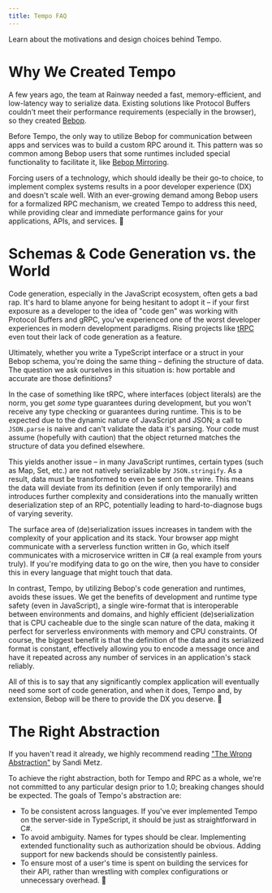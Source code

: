 ```yaml
---
title: Tempo FAQ
---
```


Learn about the motivations and design choices behind Tempo.

# Why We Created Tempo

A few years ago, the team at Rainway needed a fast, memory-efficient, and low-latency way to serialize data. Existing solutions like Protocol Buffers couldn't meet their performance requirements (especially in the browser), so they created [Bebop](https://github.com/6over3/bebop).

Before Tempo, the only way to utilize Bebop for communication between apps and services was to build a custom RPC around it. This pattern was so common among Bebop users that some runtimes included special functionality to facilitate it, like [Bebop Mirroring](../../guide/getting-started-csharp#using-bebop-mirroring).

Forcing users of a technology, which should ideally be their go-to choice, to implement complex systems results in a poor developer experience (DX) and doesn't scale well. With an ever-growing demand among Bebop users for a formalized RPC mechanism, we created Tempo to address this need, while providing clear and immediate performance gains for your applications, APIs, and services. 🚀


# Schemas & Code Generation vs. the World

Code generation, especially in the JavaScript ecosystem, often gets a bad rap. It's hard to blame anyone for being hesitant to adopt it – if your first exposure as a developer to the idea of "code gen" was working with Protocol Buffers and gRPC, you've experienced one of the worst developer experiences in modern development paradigms. Rising projects like [tRPC](https://github.com/trpc/trpc) even tout their lack of code generation as a feature.

Ultimately, whether you write a TypeScript interface or a struct in your Bebop schema, you're doing the same thing – defining the structure of data. The question we ask ourselves in this situation is: how portable and accurate are those definitions?

In the case of something like tRPC, where interfaces (object literals) are the norm, you get _some_ type guarantees during development, but you won't receive any type checking or guarantees during runtime. This is to be expected due to the dynamic nature of JavaScript and JSON; a call to `JSON.parse` is naive and can't validate the data it's parsing. Your code must assume (hopefully with caution) that the object returned matches the structure of data you defined elsewhere.

This yields another issue – in many JavaScript runtimes, certain types (such as Map, Set, etc.) are not natively serializable by `JSON.stringify`. As a result, data must be transformed to even be sent on the wire. This means the data will deviate from its definition (even if only temporarily) and introduces further complexity and considerations into the manually written deserialization step of an RPC, potentially leading to hard-to-diagnose bugs of varying severity.

The surface area of (de)serialization issues increases in tandem with the complexity of your application and its stack. Your browser app might communicate with a serverless function written in Go, which itself communicates with a microservice written in C# (a real example from yours truly). If you're modifying data to go on the wire, then you have to consider this in every language that might touch that data.

In contrast, Tempo, by utilizing Bebop's code generation and runtimes, avoids these issues. We get the benefits of development and runtime type safety (even in JavaScript), a single wire-format that is interoperable between environments and domains, and highly efficient (de)serialization that is CPU cacheable due to the single scan nature of the data, making it perfect for serverless environments with memory and CPU constraints. Of course, the biggest benefit is that the definition of the data and its serialized format is constant, effectively allowing you to encode a message once and have it repeated across any number of services in an application's stack reliably.

All of this is to say that any significantly complex application will eventually need some sort of code generation, and when it does, Tempo and, by extension, Bebop will be there to provide the DX you deserve. 🚀


# The Right Abstraction

If you haven't read it already, we highly recommend reading ["The Wrong Abstraction"](https://sandimetz.com/blog/2016/1/20/the-wrong-abstraction) by Sandi Metz.

To achieve the right abstraction, both for Tempo and RPC as a whole, we're not committed to any particular design prior to 1.0; breaking changes should be expected. The goals of Tempo's abstraction are:
- To be consistent across languages. If you've ever implemented Tempo on the server-side in TypeScript, it should be just as straightforward in C#.
- To avoid ambiguity. Names for types should be clear. Implementing extended functionality such as authorization should be obvious. Adding support for new backends should be consistently painless.
- To ensure most of a user's time is spent on building the services for their API, rather than wrestling with complex configurations or unnecessary overhead. 🎯
